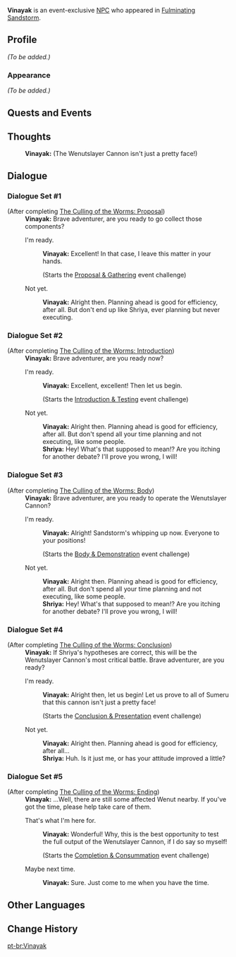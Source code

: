 {{Meta
<!-- Remove this template after adding the missing info -->
|missing_NPC_profile  = yes
}}
{{Character Infobox
|type             = Event NPC
|image            = NPC Vinayak.png
|realname         = <!-- Optional, if different from in-game name -->
|deceased         = <!-- Past (for deceased prior to events of the game) or free response -->
|region           = Sumeru
|location         = Sumeru
|affiliation      = Kshahrewar
|title            = Kshahrewar Researcher

|ancestry         = <!-- Clan/family -->
|father           = 
|mother           = 
|spouse           = 
|sibling          = 
|child            = 
|relative         = 

|voiceEN          = 
|voiceCN          = 
|voiceJP          = 
|dialoguereward   = 
}}
'''Vinayak''' is an event-exclusive [[NPC]] who appeared in [[Fulminating Sandstorm]].
<!--
==Location==
{{subst:#tag:gallery|
NPC Location {{subst:#titleparts:{{subst:PAGENAME}}}}.png{{subst:!}}{{subst:#titleparts:{{subst:PAGENAME}}}}'s location
NPC Location {{subst:#titleparts:{{subst:PAGENAME}}}} Context.png{{subst:!}}Additional context
}}
-->
==Profile==
<!--Detailed story/lore information goes here.-->
''(To be added.)''

===Appearance===
<!--Keep appearance section short and concise. Limit to 2 paragraphs with 3-4 sentences each.-->
''(To be added.)''

==Quests and Events==
{{Quests and Events}}
<!--
==Idle Quotes==
{{Dialogue Start}}
: {{DIcon|Idle}} {{Tx}}
:: {{A|VO {{subst:#titleparts:{{subst:PAGENAME}}}} 01.ogg}} "{{Tx}}"
{{Dialogue End}}
-->
==Thoughts==
{{Dialogue Start}}
{{All Schemes to Know Explanation|Vinayak}}
:'''Vinayak:''' (The Wenutslayer Cannon isn't just a pretty face!)
{{Dialogue End}}

==Dialogue==
===Dialogue Set #1===
{{Dialogue Start}}
;(After completing [[The Culling of the Worms: Proposal]])
:'''Vinayak:''' Brave adventurer, are you ready to go collect those components?
:{{DIcon|Fulminating Sandstorm}} I'm ready.
::'''Vinayak:''' Excellent! In that case, I leave this matter in your hands.
::;(Starts the [[Fulminating Sandstorm#I: Proposal & Gathering|Proposal & Gathering]] event challenge)
:{{DIcon}} Not yet.
::'''Vinayak:''' Alright then. Planning ahead is good for efficiency, after all. But don't end up like Shriya, ever planning but never executing.
{{Dialogue End}}

===Dialogue Set #2===
{{Dialogue Start}}
;(After completing [[The Culling of the Worms: Introduction]])
:'''Vinayak:''' Brave adventurer, are you ready now?
:{{DIcon|Fulminating Sandstorm}} I'm ready.
::'''Vinayak:''' Excellent, excellent! Then let us begin.
::;(Starts the [[Fulminating Sandstorm#II: Introduction & Testing|Introduction & Testing]] event challenge)
:{{DIcon}} Not yet.
::'''Vinayak:''' Alright then. Planning ahead is good for efficiency, after all. But don't spend all your time planning and not executing, like some people.
::'''Shriya:''' Hey! What's that supposed to mean!? Are you itching for another debate? I'll prove you wrong, I will!
{{Dialogue End}}

===Dialogue Set #3===
{{Dialogue Start}}
;(After completing [[The Culling of the Worms: Body]])
:'''Vinayak:''' Brave adventurer, are you ready to operate the Wenutslayer Cannon?
:{{DIcon|Fulminating Sandstorm}} I'm ready.
::'''Vinayak:''' Alright! Sandstorm's whipping up now. Everyone to your positions!
::;(Starts the [[Fulminating Sandstorm#III: Body & Demonstration|Body & Demonstration]] event challenge)
:{{DIcon}} Not yet.
::'''Vinayak:''' Alright then. Planning ahead is good for efficiency, after all. But don't spend all your time planning and not executing, like some people.
::'''Shriya:''' Hey! What's that supposed to mean!? Are you itching for another debate? I'll prove you wrong, I will!
{{Dialogue End}}

===Dialogue Set #4===
{{Dialogue Start}}
;(After completing [[The Culling of the Worms: Conclusion]])
:'''Vinayak:''' If Shriya's hypotheses are correct, this will be the Wenutslayer Cannon's most critical battle. Brave adventurer, are you ready?
:{{DIcon}} I'm ready.
::'''Vinayak:''' Alright then, let us begin! Let us prove to all of Sumeru that this cannon isn't just a pretty face!
::;(Starts the [[Fulminating Sandstorm#IV:Conclusion & Presentation|Conclusion & Presentation]] event challenge)
:{{DIcon}} Not yet.
::'''Vinayak:''' Alright then. Planning ahead is good for efficiency, after all...
::'''Shriya:''' Huh. Is it just me, or has your attitude improved a little?
{{Dialogue End}}

===Dialogue Set #5===
{{Dialogue Start}}
;(After completing [[The Culling of the Worms: Ending]])
:'''Vinayak:''' ...Well, there are still some affected Wenut nearby. If you've got the time, please help take care of them.
:{{DIcon}} That's what I'm here for.
::'''Vinayak:''' Wonderful! Why, this is the best opportunity to test the full output of the Wenutslayer Cannon, if I do say so myself!
::;(Starts the [[Fulminating Sandstorm#V:Completion & Consummation|Completion & Consummation]] event challenge)
:{{DIcon}} Maybe next time.
::'''Vinayak:''' Sure. Just come to me when you have the time.
{{Dialogue End}}
<!--
==Trivia==
* 
-->
==Other Languages==
{{Other Languages
|default_hidden = 1
|en        = Vinayak
|zhs       = 维纳亚克
|zhs_rm    = Wéinàyàkè
|zht       = 維納亞克
|zht_rm    = Wéinàyàkè
|ja        = ヴィナヤック
|ja_rm     = Vinayakku
|ko        = 비나약
|es        = Vinayak
|fr        = Vinayak
|ru        = Винаяк
|th        = Vinayak
|vi        = Vinayak
|de        = Vinayak
|id        = Vinayak
|pt        = Vinayak
|tr        = Vinayak
|it        = Vinayak
}}

==Change History==
{{Change History|3.6}}
<!--
==References==
{{Reflist}}
-->

[[pt-br:Vinayak]]